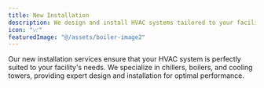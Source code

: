 ```yaml
---
title: New Installation
description: We design and install HVAC systems tailored to your facility — chillers, boilers, and cooling towers included.
icon: "📈"
featuredImage: "@/assets/boiler-image2"
---
```


Our new installation services ensure that your HVAC system is perfectly suited to your facility's needs. We specialize in chillers, boilers, and cooling towers, providing expert design and installation for optimal performance.
